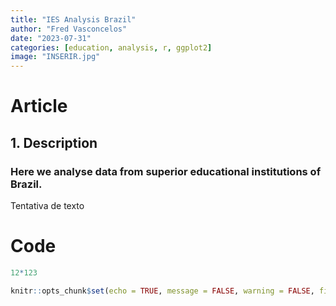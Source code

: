 ```yaml
---
title: "IES Analysis Brazil"
author: "Fred Vasconcelos"
date: "2023-07-31"
categories: [education, analysis, r, ggplot2]
image: "INSERIR.jpg"
---
```


::: panel-tabset

# Article

## 1. Description

### Here we analyse data from superior educational institutions of Brazil. 


Tentativa de texto

# Code

```r
12*123
```

:::


```r
knitr::opts_chunk$set(echo = TRUE, message = FALSE, warning = FALSE, fig.width = 12, fig.height = 8, out.width = '50%')

```

